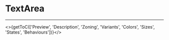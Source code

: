 

<Meta title="UI Components/TextArea [atom]/Overview" />

# TextArea
---

<>{getToC(['Preview', 'Description', 'Zoning', 'Variants', 'Colors', 'Sizes', 'States', 'Behaviours'])}</>

<DesignTextArea />

